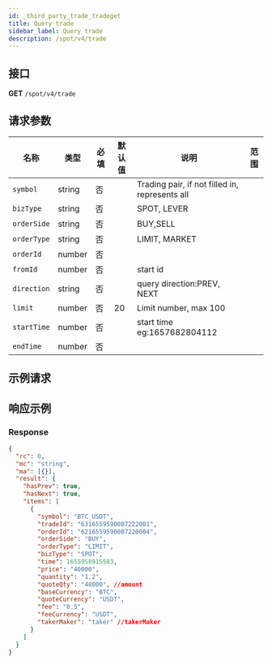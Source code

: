 ```yaml
---
id: _third_party_trade_tradeget
title: Query trade
sidebar_label: Query trade
description: /spot/v4/trade
---
```


## 接口

**GET** `/spot/v4/trade`

## 请求参数

| 名称 | 类型 | 必填 | 默认值 | 说明 | 范围 |
| --- | --- | --- | --- | --- | --- |
| `symbol` | string | 否 |  | Trading pair, if not filled in, represents all |  |
| `bizType` | string | 否 |  | SPOT, LEVER |  |
| `orderSide` | string | 否 |  | BUY,SELL |  |
| `orderType` | string | 否 |  | LIMIT, MARKET |  |
| `orderId` | number | 否 |  |  |  |
| `fromId` | number | 否 |  | start id |  |
| `direction` | string | 否 |  | query direction:PREV, NEXT |  |
| `limit` | number | 否 | 20 | Limit number, max 100 |  |
| `startTime` | number | 否 |  | start time eg:1657682804112 |  |
| `endTime` | number | 否 |  |  |  |

## 示例请求

## 响应示例

### Response

```json
{
  "rc": 0,
  "mc": "string",
  "ma": [{}],
  "result": {
    "hasPrev": true,
    "hasNext": true,
    "items": [
      {
        "symbol": "BTC_USDT",
        "tradeId": "6316559590087222001",
        "orderId": "6216559590087220004",
        "orderSide": "BUY",
        "orderType": "LIMIT",
        "bizType": "SPOT",
        "time": 1655958915583,
        "price": "40000",
        "quantity": "1.2",
        "quoteQty": "48000", //amount
        "baseCurrency": "BTC",
        "quoteCurrency": "USDT",
        "fee": "0.5",
        "feeCurrency": "USDT",
        "takerMaker": "taker" //takerMaker
      }
    ]
  }
}
```
